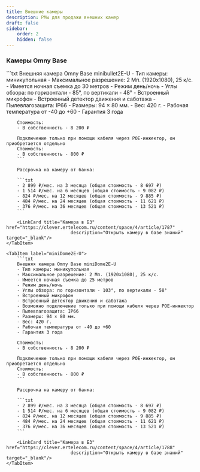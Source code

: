 ```yaml
---
title: Внешние камеры
description: РМы для продажи внешних камер
draft: false
sidebar:
    order: 2
    hidden: false
---
```



<CardGrid stagger={false}>
    <LinkCard title="Города с рассрочкой"
                        href="https://clever.ertelecom.ru/content/space/4/folder/635/article/13578/page/0"
                        description="Список городов с доступной рассрочкой в базе знаний" target="_blank"/>
    <LinkCard title="Оформление рассрочки"
                        href="https://clever.ertelecom.ru/content/space/4/folder/635/article/13578/page/8"
                        description="Инструкция по оформлению рассрочки в базе знаний" target="_blank"/>
</CardGrid>

### Камеры Omny Base

<Tabs>
    <TabItem label="minibullet2E-U">
        ```txt
        Внешняя камера Omny Base minibullet2E-U
        - Тип камеры: миникупольная
        - Максимальное разрешение: 2 Мп. (1920х1080), 25 к/с.
        - Имеется ночная съемка до 30 метров
        - Режим день/ночь
        - Углы обзора: по горизонтали - 85°, по вертикали - 48°
        - Встроенный микрофон
        - Встроенный детектор движения и саботажа
        - Пылевлагозащита: IP66
        - Размеры: 94 × 80 мм.
        - Вес: 420 г.
        - Рабочая температура от -40 до +60
        - Гарантия 3 года

        Стоимость:
        - В собственность - 8 200 ₽

        Подключение только при помощи кабеля через POE-инжектор, он приобретается отдельно
        Стоимость:
        - В собственность - 800 ₽
        ```

        Рассрочка на камеру от банка:

        ```txt
        - 2 899 ₽/мес. на 3 месяца (общая стоимость - 8 697 ₽)
        - 1 514 ₽/мес. на 6 месяцев (общая стоимость - 9 082 ₽)
        - 824 ₽/мес. на 12 месяцев (общая стоимость - 9 885 ₽)
        - 484 ₽/мес. на 24 месяцев (общая стоимость - 11 621 ₽)
        - 376 ₽/мес. на 36 месяцев (общая стоимость - 13 521 ₽)
        ```

        <LinkCard title="Камера в БЗ" href="https://clever.ertelecom.ru/content/space/4/article/1787"
                            description="Открыть камеру в базе знаний" target="_blank"/>
    </TabItem>

    <TabItem label="miniDome2E-U">
        ```txt
        Внешняя камера Omny Base miniDome2E-U
        - Тип камеры: миникупольная
        - Максимальное разрешение: 2 Мп. (1920х1080), 25 к/с.
        - Имеется ночная съемка до 25 метров
        - Режим день/ночь
        - Углы обзора: по горизонтали - 103°, по вертикали - 58°
        - Встроенный микрофон
        - Встроенный детектор движения и саботажа
        - Возможно подключение только при помощи кабеля через POE-инжектор
        - Пылевлагозащита: IP66
        - Размеры: 94 × 80 мм.
        - Вес: 420 г.
        - Рабочая температура от -40 до +60
        - Гарантия 3 года

        Стоимость:
        - В собственность - 8 200 ₽

        Подключение только при помощи кабеля через POE-инжектор, он приобретается отдельно
        Стоимость:
        - В собственность - 800 ₽
        ```

        Рассрочка на камеру от банка:

        ```txt
        - 2 899 ₽/мес. на 3 месяца (общая стоимость - 8 697 ₽)
        - 1 514 ₽/мес. на 6 месяцев (общая стоимость - 9 082 ₽)
        - 824 ₽/мес. на 12 месяцев (общая стоимость - 9 885 ₽)
        - 484 ₽/мес. на 24 месяцев (общая стоимость - 11 621 ₽)
        - 376 ₽/мес. на 36 месяцев (общая стоимость - 13 521 ₽)
        ```

        <LinkCard title="Камера в БЗ" href="https://clever.ertelecom.ru/content/space/4/article/1788"
                            description="Открыть камеру в базе знаний" target="_blank"/>
    </TabItem>
</Tabs>
